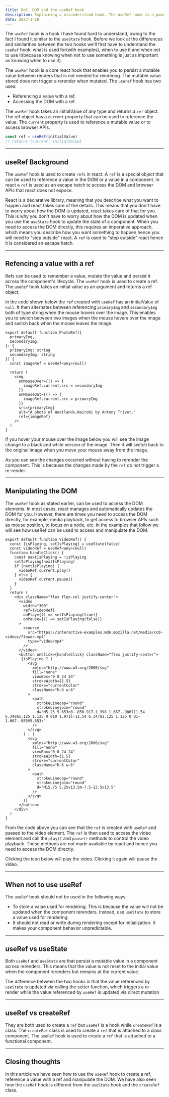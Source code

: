 ```yaml
---
title: Ref, DOM and the useRef hook
description: Explaining a misunderstood hook. The useRef hook is a powerful hook when used correctly.
date: 2023-1-28
---
```



The `useRef` hook is a hook I have found hard to understand, owing to the fact I found it similar to the `useState` hook. Before we look at the differences and similarities between the two hooks we'll first have to understand the `useRef` hook, what is used for(with examples), when to use it and when not to use it(because knowing when not to use something is just as important as knowing when to use it).

The `useRef` hook is a core react hook that enables you to persist a mutable value between renders that is not needed for rendering. The mutable value stored does not trigger a rerender when mutated. The `useref` hook has two uses:

- Referencing a value with a ref.
- Accessing the DOM with a ref.

The `useRef` hook takes an initialValue of any type and returns a `ref` object. The ref object has a `current` property that can be used to reference the value. The `current` property is used to reference a mutable value or to access browser APIs.

```jsx
const ref = useRef(initialValue)
// returns {current: initialValue}
```

---

## useRef Background

The `useRef` hook is used to create `refs` in react. A `ref` is a special object that can be used to reference a value in the DOM or a value in a component. In react a `ref` is used as an escape hatch to access the DOM and browser APIs that react does not expose.

React is a declarative library, meaning that you describe what you want to happen and react takes care of the details. This means that you don't have to worry about how the DOM is updated, react takes care of that for you. This is why you don't have to worry about how the DOM is updated when you use the `useState` hook to update the state of a component. When you need to access the DOM directly,
this requires an imperative approach, which means you describe how you want something to happen hence you will need to "step outside" react. A `ref` is used to "step outside" react hence it is considered an escape hatch.

---

## Refencing a value with a ref

Refs can be used to remember a value, mutate the value and persist it across the component's lifecycle. The `useRef` hook is used to create a ref. The `useRef` hook takes an initial value as an argument and returns a ref object.

In the code shown below the `ref` created with `useRef` has an initialValue of `null`. It then alternates between referencing `primaryImg` and `secondaryImg` both of type string when the mouse hovers over the image. This enables you to switch between two images when the mouse hovers over the image and switch back when the mouse leaves the image.

```tsx:PhotoRef.tsx
export default function PhotoRef({
  primaryImg,
  secondaryImg,
}: {
  primaryImg: string
  secondaryImg: string
}) {
  const imageRef = useRef<any>(null)

  return (
    <img
      onMouseOver={() => {
        imageRef.current.src = secondaryImg
      }}
      onMouseOut={() => {
        imageRef.current.src = primaryImg
      }}
      src={primaryImg}
      alt="A photo of Westlands,Nairobi by Antony Trivet."
      ref={imageRef}
    />
  )
}
```

If you hover your mouse over the image below you will see the image change to a black and white version of the image. Then it will switch back to the original image when you move your mouse away from the image.

<Playground description="A photo of Westlands, Nairobi by Antony Trivet.">
  <PhotoRef
    secondaryImg="/bw-westlands-nairobi-antony-Trivet.jpeg"
    primaryImg="/westlands-nairobi-antony-Trivet.jpg"
  />
</Playground>

As you can see the changes occurred without having to rerender the component. This is because the changes made by the `ref` do not trigger a re-render.

---

## Manipulating the DOM

The `useRef` hook as stated earlier, can be used to access the DOM elements. In most cases, react manages and automatically updates the DOM for you. However, there are times you need to access the DOM directly, for example, media playback, to get access to browser APIs such as mouse position, to focus on a node, etc.
In the examples that follow we will see how useRef can be used to access and manipulate the DOM.

```tsx:VideoRef.tsx
export default function VideoRef() {
  const [isPlaying, setIsPlaying] = useState(false)
  const videoRef = useRef<any>(null)
  function handleClick() {
    const nextIsPlaying = !isPlaying
    setIsPlaying(nextIsPlaying)
    if (nextIsPlaying) {
      videoRef.current.play()
    } else {
      videoRef.current.pause()
    }
  }
  return (
    <div className="flex flex-col justify-center">
      <video
        width="300"
        ref={videoRef}
        onPlay={() => setIsPlaying(true)}
        onPause={() => setIsPlaying(false)}
      >
        <source
          src="https://interactive-examples.mdn.mozilla.net/media/cc0-videos/flower.mp4"
          type="video/mp4"
        />
      </video>
      <button onClick={handleClick} className="flex justify-center">
       {isPlaying ? (
          <svg
            xmlns="http://www.w3.org/2000/svg"
            fill="none"
            viewBox="0 0 24 24"
            strokeWidth={1.5}
            stroke="currentColor"
            className="h-6 w-6"
          >
            <path
              strokeLinecap="round"
              strokeLinejoin="round"
              d="M5.25 5.653c0-.856.917-1.398 1.667-.986l11.54 6.348a1.125 1.125 0 010 1.971l-11.54 6.347a1.125 1.125 0 01-1.667-.985V5.653z"
            />
          </svg>
        ) : (
          <svg
            xmlns="http://www.w3.org/2000/svg"
            fill="none"
            viewBox="0 0 24 24"
            strokeWidth={1.5}
            stroke="currentColor"
            className="h-6 w-6"
          >
            <path
              strokeLinecap="round"
              strokeLinejoin="round"
              d="M15.75 5.25v13.5m-7.5-13.5v13.5"
            />
          </svg>
        )}
      </button>
    </div>
  )
}
```

From the code above you can see that the `ref` is created with `useRef` and passed to the video element. The `ref` is then used to access the video element and call the `play()` and `pause()` methods to control the video playback. These methods are not made available by react and hence you need to access the DOM directly.

Clicking the icon below will play the video. Clicking it again will pause the video.

<Playground description="An example of how to play and pause a video using useRef">
  <VideoRef />
</Playground>

---

## When not to use useRef

The `useRef` hook should not be used in the following ways:

- To store a value used for rendering. This is because the value will not be updated when the component rerenders. Instead, use `useState` to store a value used for rendering.
- It should not read or write during rendering except for initialization. It makes your component behavior unpredictable.

---

## useRef vs useState

Both `useRef` and `useState` are that persist a mutable value in a component across rerenders. This means that the value is not reset to the initial value when the component rerenders but remains at the current value.

The difference between the two hooks is that the value referenced by `useState` is updated via calling the setter function, which triggers a re-render while the value referenced by `useRef` is updated via direct mutation

---

## useRef vs createRef

They are both used to create a `ref` but `useRef` is a hook while `createRef` is a class. The `createRef` class is used to create a `ref` that is attached to a class component. The `useRef` hook is used to create a `ref` that is attached to a functional component.

---

## Closing thoughts

In this article we have seen how to use the `useRef` hook to create a ref, reference a value with a ref and manipulate the DOM. We have also seen how the `useRef` hook is different from the `useState` hook and the `createRef` class.
